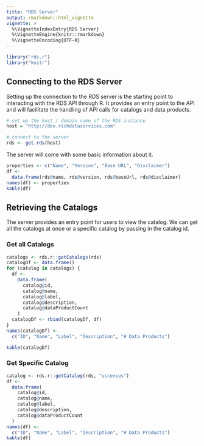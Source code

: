 ```yaml
---
title: "RDS Server"
output: rmarkdown::html_vignette
vignette: >
  %\VignetteIndexEntry{RDS Server}
  %\VignetteEngine{knitr::rmarkdown}
  %\VignetteEncoding{UTF-8}
---
```


<style>
   table {
    width: 100%;
  }
</style>

```r
library("rds.r")
library("knitr")
```

## Connecting to the RDS Server

Setting up the connection to the RDS server is the starting point to interacting with the RDS API through R. It provides an entry point to the API and will facilitate the handling of API calls for catalogs and data products. 
```r
# set up the host / domain name of the RDS instance
host = "http://dev.richdataservices.com"

# connect to the server
rds <- get.rds(host)
```

The server will come with some basic information about it.
```r
properties <- c("Name", "Version", "Base URL", "Disclaimer")
df <-
  data.frame(rds@name, rds@version, rds@baseUrl, rds@disclaimer)
names(df) <- properties
kable(df)
```

## Retrieving the Catalogs

The server provides an entry point for users to view the catalog. We can get all the catalogs at once or a specific catalog by passing in the catalog id.

### Get all Catalogs

```r
catalogs <- rds.r::getCatalogs(rds)
catalogDf <- data.frame()
for (catalog in catalogs) {
  df <-
    data.frame(
      catalog@id,
      catalog@name,
      catalog@label,
      catalog@description,
      catalog@dataProductCount
    )
  catalogDf <- rbind(catalogDf, df)
}
names(catalogDf) <-
  c("ID", "Name", "Label", "Description", "# Data Products")

kable(catalogDf)
```

### Get Specific Catalog

```r
catalog <- rds.r::getCatalog(rds, "uscensus")
df <-
  data.frame(
    catalog@id,
    catalog@name,
    catalog@label,
    catalog@description,
    catalog@dataProductCount
  )
names(df) <-
  c("ID", "Name", "Label", "Description", "# Data Products")
kable(df)
```